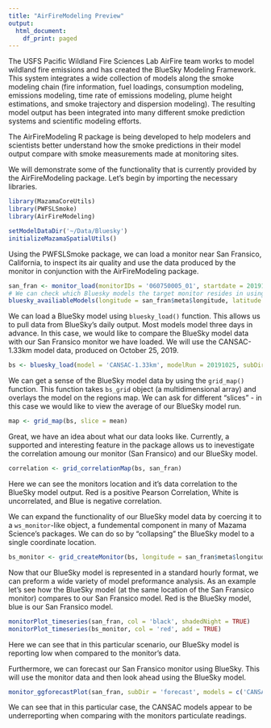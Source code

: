 ```yaml
---
title: "AirFireModeling Preview"
output:
  html_document:
    df_print: paged
---
```

The USFS Pacific Wildland Fire Sciences Lab AirFire team works to model wildland fire emissions and has created the BlueSky Modeling Framework. This system integrates a wide collection of models along the smoke modeling chain (fire information, fuel loadings, consumption modeling, emissions modeling, time rate of emissions modeling, plume height estimations, and smoke trajectory and dispersion modeling). The resulting model output has been integrated into many different smoke prediction systems and scientific modeling efforts.

The AirFireModeling R package is being developed to help modelers and scientists better understand how the smoke predictions in their model output compare with smoke measurements made at monitoring sites.

We will demonstrate some of the functionality that is currently provided by the AirFireModeling package.
Let's begin by importing the necessary libraries.
```r
library(MazamaCoreUtils)
library(PWFSLSmoke)
library(AirFireModeling)

setModelDataDir('~/Data/Bluesky')
initializeMazamaSpatialUtils()
```

Using the PWFSLSmoke package, we can load a monitor near San Fransico, California, to inspect its air quality and use the data produced by the monitor in conjunction with the AirFireModeling package. 

```r
san_fran <- monitor_load(monitorIDs = '060750005_01', startdate = 20191025, enddate = 20191029)
# We can check which Bluesky models the target monitor resides in using `inside_model()`. 
bluesky_availiableModels(longitude = san_fran$meta$longitude, latitude = san_fran$meta$latitude)
```

We can load a BlueSky model using `bluesky_load()` function. This allows us to pull data from BlueSky's daily output. Most models model three days in advance. 
In this case, we would like to compare the BlueSky model data with our San Fransico monitor we have loaded. We will use the CANSAC-1.33km model data, produced on October 25, 2019. 
```r
bs <- bluesky_load(model = 'CANSAC-1.33km', modelRun = 20191025, subDir = 'forecast')
```
We can get a sense of the BlueSky model data by using the `grid_map()` function. This function takes `bs_grid` object (a multidimensional array) and overlays the model on the regions map. We can ask for different "slices" - in this case we would like to view the average of our BlueSky model run. 
```r
map <- grid_map(bs, slice = mean)
```
Great, we have an idea about what our data looks like. Currently, a supported and interesting feature in the package allows us to inevestigate the correlation amoung our monitor (San Fransico) and our BlueSky model. 
```r
correlation <- grid_correlationMap(bs, san_fran)
```
Here we can see the monitors location and it's data correlation to the BlueSky model output. Red is a positive Pearson Correlation, White is uncorrelated, and Blue is negative correlation. 

We can expand the functionality of our BlueSky model data by coercing it to a `ws_monitor`-like object, a fundemental component in many of Mazama Science's packages. We can do so by "collapsing" the BlueSky model to a single coordinate location. 
```r
bs_monitor <- grid_createMonitor(bs, longitude = san_fran$meta$longitude, latitude = san_fran$meta$latitude, radius = 5000, count = 9)
```

Now that our BlueSky model is represented in a standard hourly format, we can preform a wide variety of model preformance analysis. 
As an example let's see how the BlueSky model (at the same location of the San Fransico monitor) compares to our San Fransico model. Red is the BlueSky model, blue is our San Fransico model. 
```r
monitorPlot_timeseries(san_fran, col = 'black', shadedNight = TRUE)
monitorPlot_timeseries(bs_monitor, col = 'red', add = TRUE)
```
Here we can see that in this particular scenario, our BlueSky model is reporting low when compared to the monitor's data. 

Furthermore, we can forecast our San Fransico monitor using BlueSky. This will use the monitor data and then look ahead using the BlueSky model. 
```r
monitor_ggforecastPlot(san_fran, subDir = 'forecast', models = c('CANSAC-1.33km','CANSAC-4km'))
```
We can see that in this particular case, the CANSAC models appear to be underreporting when comparing with the monitors particulate readings. 

